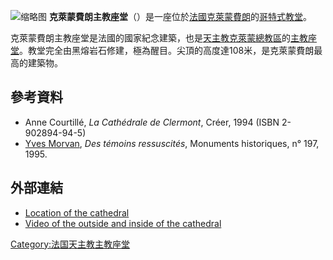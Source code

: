 [[File:Cathedrale_vue_de_montjuzet_detail.jpg|缩略图]]
'''克萊蒙費朗主教座堂'''（{{lang-fr|Cathédrale Notre-Dame-de-l'Assomption de Clermont-Ferrand}}）是一座位於[[法國|法國]][[克萊蒙費朗|克萊蒙費朗]]的[[哥特式|哥特式]][[教堂|教堂]]。

克萊蒙費朗主教座堂是法國的國家紀念建築，也是[[天主教克萊蒙總教區|天主教克萊蒙總教區]]的[[主教座堂|主教座堂]]。教堂完全由黑熔岩石修建，極為醒目。尖頂的高度達108米，是克萊蒙費朗最高的建築物。

==參考資料==
* Anne Courtillé, ''La Cathédrale de Clermont'', Créer, 1994 (ISBN 2-902894-94-5)
* [[Yves_Morvan|Yves Morvan]], ''Des témoins ressuscités'', Monuments historiques, n° 197, 1995.

==外部連結==
{{commonscat|Cathédrale Notre-Dame-de-l'Assomption de Clermont-Ferrand|Clermont-Ferrand Cathedral}}
*[http://www.scholares.net/index.php?Gazetteer-Clermont-Ferrand Location of the cathedral] {{Wayback|url=http://www.scholares.net/index.php?Gazetteer-Clermont-Ferrand |date=20160603103704 }}
*[http://vimeo.com/29223304 Video of the outside and inside of the cathedral] {{Wayback|url=http://vimeo.com/29223304 |date=20201113123638 }}

[[Category:法国天主教主教座堂|Category:法国天主教主教座堂]]